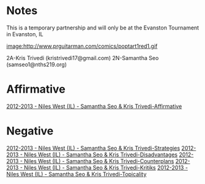 =Notes= 
This is a temporary partnership and will only be at the Evanston Tournament in Evanston, IL

[[image:http://www.prguitarman.com/comics/poptart1red1.gif]]

2A-Kris Trivedi (kristrivedi17@gmail.com)
2N-Samantha Seo (samseo1@nths219.org)
=Affirmative= 
[[2012-2013 - Niles West (IL) - Samantha Seo & Kris Trivedi-Affirmative]]

=Negative= 
[[2012-2013 - Niles West (IL) - Samantha Seo & Kris Trivedi-Strategies]]
[[2012-2013 - Niles West (IL) - Samantha Seo & Kris Trivedi-Disadvantages]]
[[2012-2013 - Niles West (IL) - Samantha Seo & Kris Trivedi-Counterplans]]
[[2012-2013 - Niles West (IL) - Samantha Seo & Kris Trivedi-Kritiks]]
[[2012-2013 - Niles West (IL) - Samantha Seo & Kris Trivedi-Topicality]]